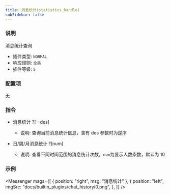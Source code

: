 ```yaml
---
title: 消息统计(statistics_handle)
subSidebar: false
---
```



### 说明

消息统计查询

- 插件类型: `NORMAL`
- 响应规则: `全局`
- 插件等级: `5`

### 配置项

无

### 指令

- 消息统计 ?[--des]

  - 说明: 查询当前消息统计信息，含有 des 参数时为逆序

- 日/周/月消息统计 ?[num]

  - 说明: 查看不同时间范围的消息统计次数，`num`为显示人数条数，默认为 10

### 示例

<Messenger
  msgs={[
    { position: "right", msg: "消息统计" },
    {
      position: "left",
      imgSrc: "docs/builtin_plugins/chat_history/0.png",
    },
  ]}
/>

